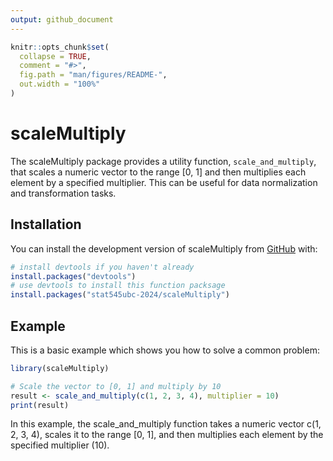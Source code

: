 ```yaml
---
output: github_document
---
```


<!-- README.md is generated from README.Rmd. Please edit that file -->

```r
knitr::opts_chunk$set(
  collapse = TRUE,
  comment = "#>",
  fig.path = "man/figures/README-",
  out.width = "100%"
)
```

# scaleMultiply

<!-- badges: start -->
<!-- badges: end -->

The scaleMultiply package provides a utility function, `scale_and_multiply`, that scales a numeric vector to the range [0, 1] and then multiplies each element by a specified multiplier. This can be useful for data normalization and transformation tasks.

## Installation

You can install the development version of scaleMultiply from [GitHub](https://github.com/) with:

``` r
# install devtools if you haven't already
install.packages("devtools")
# use devtools to install this function packsage
install.packages("stat545ubc-2024/scaleMultiply")
```

## Example

This is a basic example which shows you how to solve a common problem:

```r
library(scaleMultiply)

# Scale the vector to [0, 1] and multiply by 10
result <- scale_and_multiply(c(1, 2, 3, 4), multiplier = 10)
print(result)
```
In this example, the scale_and_multiply function takes a numeric vector c(1, 2, 3, 4), scales it to the range [0, 1], and then multiplies each element by the specified multiplier (10).


